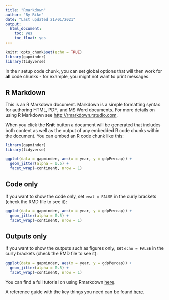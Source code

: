 ```yaml
---
title: "Rmarkdown"
author: "By Rike"
date: "Last updated 21/01/2021"
output:
  html_document:
    toc: yes
    toc_float: yes
---
```


```r
knitr::opts_chunk$set(echo = TRUE)
library(gapminder)
library(tidyverse)
```

In the r setup code chunk, you can set global options that will then work for **all** code chunks - for example, you might not want to print messages.

## R Markdown

This is an R Markdown document. Markdown is a simple formatting syntax for authoring HTML, PDF, and MS Word documents. For more details on using R Markdown see <http://rmarkdown.rstudio.com>.

When you click the **Knit** button a document will be generated that includes both content as well as the output of any embedded R code chunks within the document. You can embed an R code chunk like this:

```r
library(gapminder)
library(tidyverse)
```

```r
ggplot(data = gapminder, aes(x = year, y = gdpPercap)) +
  geom_jitter(alpha = 0.5) +
  facet_wrap(~continent, nrow = 1)
```

## Code only

If you want to show the code only, set `eval = FALSE` in the curly brackets (check the RMD file to see it):

```r
ggplot(data = gapminder, aes(x = year, y = gdpPercap)) +
  geom_jitter(alpha = 0.5) +
  facet_wrap(~continent, nrow = 1)
```

## Outputs only

If you want to show the outputs such as figures only, set `echo = FALSE` in the curly brackets (check the RMD file to see it):

```r
ggplot(data = gapminder, aes(x = year, y = gdpPercap)) +
  geom_jitter(alpha = 0.5) +
  facet_wrap(~continent, nrow = 1)
```


You can find a full tutorial on using Rmarkdown [here](https://ourcodingclub.github.io/tutorials/rmarkdown/).  

A reference guide with the key things you need can be found [here](https://rstudio.com/wp-content/uploads/2015/03/rmarkdown-reference.pdf).
